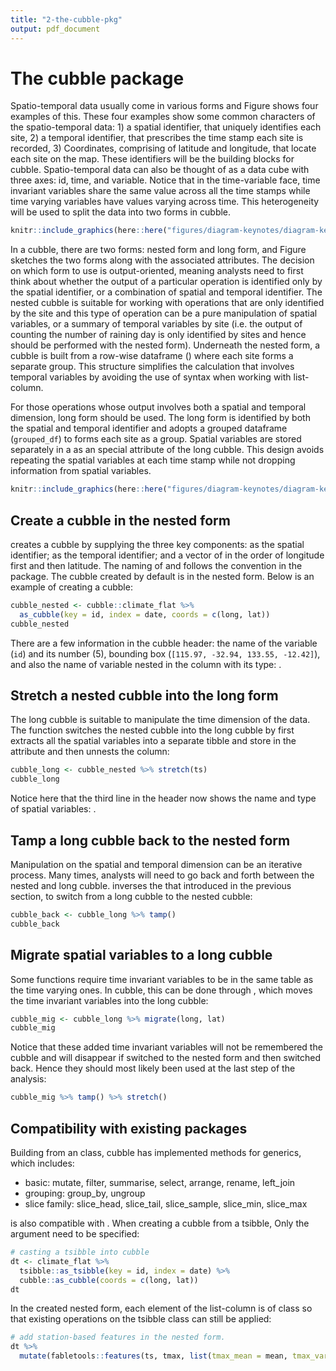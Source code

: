 ```yaml
---
title: "2-the-cubble-pkg"
output: pdf_document
---
```


# The cubble package

Spatio-temporal data usually come in various forms and Figure \ref{fig:illu-input} shows four examples of this. These four examples show some common characters of the spatio-temporal data: 1) a spatial identifier, that uniquely identifies each site, 2) a temporal identifier, that prescribes the time stamp each site is recorded, 3) Coordinates, comprising of latitude and longitude, that locate each site on the map. These identifiers will be the building blocks for cubble. Spatio-temporal data can also be thought of as a data cube with three axes: id, time, and variable. Notice that in the time-variable face, time invariant variables share the same value across all the time stamps while time varying variables have values varying across time. This heterogeneity will be used to split the data into two forms in cubble.

```r
knitr::include_graphics(here::here("figures/diagram-keynotes/diagram-keynotes.001.png"))
```

In a cubble, there are two forms: nested form and long form, and Figure \ref{fig:illu-cubble} sketches the two forms along with the associated attributes. The decision on which form to use is output-oriented, meaning analysts need to first think about whether the output of a particular operation is identified only by the spatial identifier, or a combination of spatial and temporal identifier. The nested cubble is suitable for working with operations that are only identified by the site and this type of operation can be a pure manipulation of spatial variables, or a summary of temporal variables by site (i.e. the output of counting the number of raining day is only identified by sites and hence should be performed with the nested form). Underneath the nested form, a cubble is built from a row-wise dataframe (\code{rowwise_df}) where each site forms a separate group. This structure simplifies the calculation that involves temporal variables by avoiding the use of \code{map} syntax when working with list-column.

For those operations whose output involves both a spatial and temporal dimension, long form should be used. The long form is identified by both the spatial and temporal identifier and adopts a grouped dataframe (`grouped_df`) to forms each site as a group. Spatial variables are stored separately in a \pkg{tibble} as an special attribute of the long cubble. This design avoids repeating the spatial variables at each time stamp while not dropping information from spatial variables.

```r
knitr::include_graphics(here::here("figures/diagram-keynotes/diagram-keynotes.002.png"))
```

## Create a cubble in the nested form

\code{as_cubble()} creates a cubble by supplying the three key components: \code{key} as the spatial identifier; \code{index} as the temporal identifier; and a vector of \code{coords} in the order of longitude first and then latitude. The naming of \code{key} and \code{index} follows the convention in the \pkg{tsibble} package. The cubble created by default is in the nested form. Below is an example of creating a cubble:

```r
cubble_nested <- cubble::climate_flat %>%
  as_cubble(key = id, index = date, coords = c(long, lat))
cubble_nested
```

There are a few information in the cubble header: the name of the \code{key} variable (`id`) and its number (5), bounding box (`[115.97, -32.94, 133.55, -12.42]`), and also the name of variable nested in the \code{ts} column with its type: \code{date [date], prcp [dbl], tmax [dbl], tmin [dbl]}. 

## Stretch a nested cubble into the long form

The long cubble is suitable to manipulate the time dimension of the data. The function \code{stretch()} switches the nested cubble into the long cubble by first extracts all the spatial variables into a separate tibble and store in the \code{spatial} attribute and then unnests the \code{ts} column:

```r
cubble_long <- cubble_nested %>% stretch(ts)
cubble_long
```

Notice here that the third line in the header now shows the name and type of spatial variables: \code{lat [dbl], long [dbl], elev [dbl], name [chr], wmo_id [dbl]}.

## Tamp a long cubble back to the nested form

Manipulation on the spatial and temporal dimension can be an iterative process. Many times, analysts will need to go back and forth between the nested and long cubble. \code{tamp()} inverses the \code{stretch()} that introduced in the previous section, to switch from a long cubble to the nested cubble:

```r
cubble_back <- cubble_long %>% tamp()
cubble_back
```

## Migrate spatial variables to a long cubble

Some functions require time invariant variables to be in the same table as the time varying ones. In cubble, this can be done through \code{migrate()}, which moves the time invariant variables into the long cubble:

```r
cubble_mig <- cubble_long %>% migrate(long, lat)
cubble_mig
```

Notice that these added time invariant variables will not be remembered the cubble and will disappear if switched to the nested form and then switched back. Hence they should most likely been used at the last step of the analysis:

```r
cubble_mig %>% tamp() %>% stretch()
```

## Compatibility with existing packages

Building from an \code{tbl_df} class, cubble has implemented methods for \pkg{dplyr} generics, which includes:

  - basic: mutate, filter, summarise, select, arrange, rename, left_join
  - grouping: group_by, ungroup
  - slice family: slice_head, slice_tail, slice_sample, slice_min, slice_max

\pkg{cubble} is also compatible with \pkg{tsibble}. When creating a cubble from a tsibble, Only the \code{coords} argument need to be specified: 

```r
# casting a tsibble into cubble
dt <- climate_flat %>% 
  tsibble::as_tsibble(key = id, index = date) %>% 
  cubble::as_cubble(coords = c(long, lat))
dt
```

In the created nested form, each element of the list-column \code{ts} is of \code{tbl_ts} class so that existing operations on the tsibble class can still be applied:
  
```r
# add station-based features in the nested form.
dt %>% 
  mutate(fabletools::features(ts, tmax, list(tmax_mean = mean, tmax_var = var)))
```

